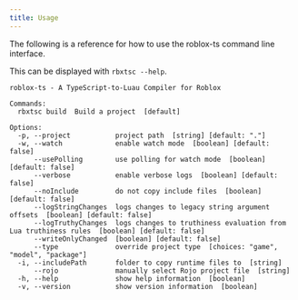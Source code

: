 ```yaml
---
title: Usage
---
```


The following is a reference for how to use the roblox-ts command line interface.

This can be displayed with `rbxtsc --help`.

```
roblox-ts - A TypeScript-to-Luau Compiler for Roblox

Commands:
  rbxtsc build  Build a project  [default]

Options:
  -p, --project           project path  [string] [default: "."]
  -w, --watch             enable watch mode  [boolean] [default: false]
      --usePolling        use polling for watch mode  [boolean] [default: false]
      --verbose           enable verbose logs  [boolean] [default: false]
      --noInclude         do not copy include files  [boolean] [default: false]
      --logStringChanges  logs changes to legacy string argument offsets  [boolean] [default: false]
      --logTruthyChanges  logs changes to truthiness evaluation from Lua truthiness rules  [boolean] [default: false]
      --writeOnlyChanged  [boolean] [default: false]
      --type              override project type  [choices: "game", "model", "package"]
  -i, --includePath       folder to copy runtime files to  [string]
      --rojo              manually select Rojo project file  [string]
  -h, --help              show help information  [boolean]
  -v, --version           show version information  [boolean]
```
